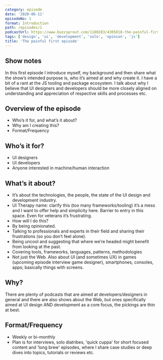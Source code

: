 ```yaml
---
category: episode
date: '2020-06-11'
episodeNo: 1
format: Introduction
path: /episodes/1
podcastUrl: https://www.buzzsprout.com/1180283/4305818-the-painful-first-episode.mp3
tags: ['design', 'ui', 'development', 'solo', 'opinion', 'js']
title: 'The painful first episode'
---
```


## Show notes

In this first episode I introduce myself, my background and then share what the show’s intended purpose is, who it’s aimed at and why create it. I have a bit of a rant at the JS tooling and package ecosystem. I talk about why I believe that UI designers and developers should be more closely aligned on understanding and appreciation of respective skills and processes etc.

## Overview of the episode

- Who’s it for, and what’s it about?
- Why am I creating this?
- Format/Frequency

## Who’s it for?

- UI designers
- UI developers
- Anyone interested in machine/human interaction

## What’s it about?

- It’s about the technologies, the people, the state of the UI design and development industry.
- UI Therapy name: clarify this (too many frameworks/tooling) it’s a mess and I want to offer help and simplicity here. Barrier to entry in this space. Even for veterans it’s frustrating.
- How will I do this?
- By being opinionated.
- Talking to professionals and experts in their field and sharing their frustrations (so you don’t feel alone).
- Being uncool and suggesting that where we’re headed might benefit from looking at the past.
- Covering tools, frameworks, languages, patterns, methodologies
- Not just the Web. Also about UI (and sometimes UX) in games (upcoming episode interview game designer), smartphones, consoles, apps; basically things with screens.

## Why?

There are plenty of podcasts that are aimed at developers/designers in general and there are also shows about the Web, but ones specifically aimed at UI design AND development as a core focus, the pickings are thin at best.

## Format/Frequency

- Weekly or bi-monthly
- Plan is for interviews, solo diatribes, 'quick cuppa' for short focused content and 'long brew' episodes, where I share case studies or deep dives into topics, tutorials or reviews etc.
